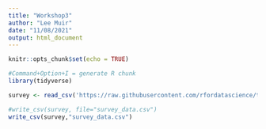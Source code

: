 ```yaml
---
title: "Workshop3"
author: "Lee Muir"
date: "11/08/2021"
output: html_document
---
```


```r
knitr::opts_chunk$set(echo = TRUE)
```

```r
#Command+Option+I = generate R chunk
library(tidyverse)

survey <- read_csv('https://raw.githubusercontent.com/rfordatascience/tidytuesday/master/data/2021/2021-05-18/survey.csv')

#write_csv(survey, file="survey_data.csv")
write_csv(survey,"survey_data.csv")
```


